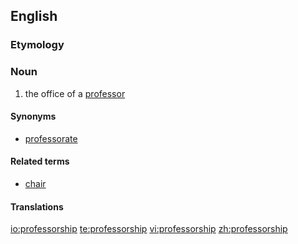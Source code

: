 ==English==

===Etymology===
{{suffix|professor|ship}}

===Noun===
{{en-noun}}

# the office of a [[professor]]

====Synonyms====
* [[professorate]]

====Related terms====
* [[chair]]

====Translations====
{{trans-top|the office of a professor}}
{{trans-mid}}
{{trans-bottom}}

[[io:professorship]]
[[te:professorship]]
[[vi:professorship]]
[[zh:professorship]]